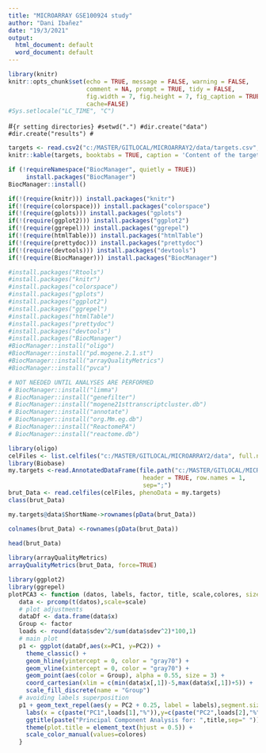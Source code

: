```yaml
---
title: "MICROARRAY GSE100924 study"
author: "Dani Ibañez"
date: "19/3/2021"
output:
  html_document: default
  word_document: default
---
```



```r
library(knitr)
knitr::opts_chunk$set(echo = TRUE, message = FALSE, warning = FALSE, 
                      comment = NA, prompt = TRUE, tidy = FALSE, 
                      fig.width = 7, fig.height = 7, fig_caption = TRUE,
                      cache=FALSE)
#Sys.setlocale("LC_TIME", "C")
```


#```{r setting directories}
#setwd(".")
#dir.create("data")
#dir.create("results")
#```

```r

targets <- read.csv2("c:/MASTER/GITLOCAL/MICROARRAY2/data/targets.csv", header = TRUE, sep = ";") 
knitr::kable(targets, booktabs = TRUE, caption = 'Content of the targets file used for the current analysis')

```


```r

if (!requireNamespace("BiocManager", quietly = TRUE))
     install.packages("BiocManager")
BiocManager::install()

if(!(require(knitr))) install.packages("knitr")
if(!(require(colorspace))) install.packages("colorspace")
if(!(require(gplots))) install.packages("gplots")
if(!(require(ggplot2))) install.packages("ggplot2")
if(!(require(ggrepel))) install.packages("ggrepel")
if(!(require(htmlTable))) install.packages("htmlTable")
if(!(require(prettydoc))) install.packages("prettydoc")
if(!(require(devtools))) install.packages("devtools")
if(!(require(BiocManager))) install.packages("BiocManager")

#install.packages("Rtools")
#install.packages("knitr")
#install.packages("colorspace")
#install.packages("gplots")
#install.packages("ggplot2")
#install.packages("ggrepel")
#install.packages("htmlTable")
#install.packages("prettydoc")
#install.packages("devtools")
#install.packages("BiocManager")
#BiocManager::install("oligo")
#BiocManager::install("pd.mogene.2.1.st")
#BiocManager::install("arrayQualityMetrics")
#BiocManager::install("pvca")

# NOT NEEDED UNTIL ANALYSES ARE PERFORMED
# BiocManager::install("limma")
# BiocManager::install("genefilter")
# BiocManager::install("mogene21sttranscriptcluster.db")
# BiocManager::install("annotate")
# BiocManager::install("org.Mm.eg.db")
# BiocManager::install("ReactomePA")
# BiocManager::install("reactome.db")

```

```r

library(oligo)
celFiles <- list.celfiles("c:/MASTER/GITLOCAL/MICROARRAY2/data", full.names = TRUE)
library(Biobase)
my.targets <-read.AnnotatedDataFrame(file.path("c:/MASTER/GITLOCAL/MICROARRAY2/data","targets.csv"), 
                                      header = TRUE, row.names = 1, 
                                      sep=";") 
brut_Data <- read.celfiles(celFiles, phenoData = my.targets)
class(brut_Data)
```



```r

my.targets@data$ShortName->rownames(pData(brut_Data))

colnames(brut_Data) <-rownames(pData(brut_Data)) 
 
head(brut_Data)
```


```r

library(arrayQualityMetrics)
arrayQualityMetrics(brut_Data, force=TRUE)
```

```r

library(ggplot2)
library(ggrepel)
plotPCA3 <- function (datos, labels, factor, title, scale,colores, size = 1.5, glineas = 0.25) {
   data <- prcomp(t(datos),scale=scale)
   # plot adjustments
   dataDf <- data.frame(data$x)
   Group <- factor
   loads <- round(data$sdev^2/sum(data$sdev^2)*100,1)
   # main plot
   p1 <- ggplot(dataDf,aes(x=PC1, y=PC2)) +
     theme_classic() +
     geom_hline(yintercept = 0, color = "gray70") +
     geom_vline(xintercept = 0, color = "gray70") +
     geom_point(aes(color = Group), alpha = 0.55, size = 3) +
     coord_cartesian(xlim = c(min(data$x[,1])-5,max(data$x[,1])+5)) +
     scale_fill_discrete(name = "Group")
   # avoiding labels superposition
   p1 + geom_text_repel(aes(y = PC2 + 0.25, label = labels),segment.size = 0.25, size = size) + 
     labs(x = c(paste("PC1",loads[1],"%")),y=c(paste("PC2",loads[2],"%"))) +  
     ggtitle(paste("Principal Component Analysis for: ",title,sep=" "))+ 
     theme(plot.title = element_text(hjust = 0.5)) +
     scale_color_manual(values=colores)
   }
```